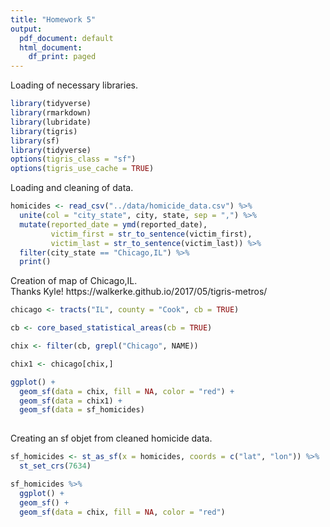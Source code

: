 ```yaml
---
title: "Homework 5"
output:
  pdf_document: default
  html_document:
    df_print: paged
---
```

Loading of necessary libraries.
```r
library(tidyverse)
library(rmarkdown)
library(lubridate)
library(tigris)
library(sf)
library(tidyverse)
options(tigris_class = "sf")
options(tigris_use_cache = TRUE)
```
Loading and cleaning of data. 
```r
homicides <- read_csv("../data/homicide_data.csv") %>% 
  unite(col = "city_state", city, state, sep = ",") %>% 
  mutate(reported_date = ymd(reported_date),
         victim_first = str_to_sentence(victim_first),
         victim_last = str_to_sentence(victim_last)) %>% 
  filter(city_state == "Chicago,IL") %>% 
  print()
```
Creation of map of Chicago,IL.  
Thanks Kyle! https://walkerke.github.io/2017/05/tigris-metros/  
```r
chicago <- tracts("IL", county = "Cook", cb = TRUE)

cb <- core_based_statistical_areas(cb = TRUE)

chix <- filter(cb, grepl("Chicago", NAME))

chix1 <- chicago[chix,]

ggplot() +
  geom_sf(data = chix, fill = NA, color = "red") +
  geom_sf(data = chix1) +
  geom_sf(data = sf_homicides)
  
```
Creating an sf objet from cleaned homicide data.
```r
sf_homicides <- st_as_sf(x = homicides, coords = c("lat", "lon")) %>% 
  st_set_crs(7634)

sf_homicides %>% 
  ggplot() +
  geom_sf() +
  geom_sf(data = chix, fill = NA, color = "red")
```

